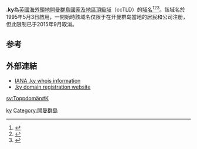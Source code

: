 {{Expand|time=2018-03-31T06:06:17+00:00}}
'''.ky'''為[[英国|英國]][[境外領|海外領地]][[開曼群島|開曼群島]][[國家及地區頂級域|國家及地區頂級域]]（ccTLD）的[[域名|域名]]<ref>{{Cite book|title=常用电脑词语速查手册|last=何弘主编|first=|publisher=西安：西安出版社|year=2000|isbn=7-80594-644-2|location=|pages=201-202}}</ref><ref>{{Cite book|title=英德汉广播电视技术词典|last=（德）赫伯特·蒂尔曼（Herbert Tillmann）编；梁瑛等译|first=|publisher=北京：中国广播电视出版社|year=2002|isbn=7-5043-3793-5|location=|pages=440-442}}</ref><ref>{{Cite book|title=大学计算机基础|last=刘丕娥主编|first=|publisher=哈尔滨：哈尔滨工业大学出版社|year=2010|isbn=978-7-5603-3056-3|location=|pages=342-345}}</ref>。該域名於1995年5月3日啟用，一開始時該域名仅限于在开曼群岛當地的居民和公司注册，但此限制已于2015年9月取消。

== 参考 ==
{{reflist}}

== 外部連結 ==
* [http://www.iana.org/root-whois/ky.htm IANA .ky whois information]{{Wayback|url=http://www.iana.org/root-whois/ky.htm |date=20060419011449 }}
* [https://web.archive.org/web/20051201023333/http://www.nic.ky/ .ky domain registration website]

{{Internet-stub}}

{{CcTLD}}

[[Category:國家及地區頂級域|ky]]
[[Category:開曼群島|Category:開曼群島]]

[[sv:Toppdomän#K|sv:Toppdomän#K]]